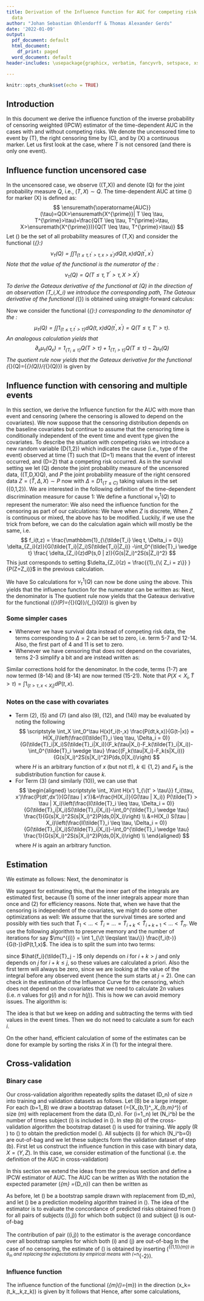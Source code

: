 ```yaml
---
title: Derivation of the Influence Function for AUC for competing risk data and survival
  data
author: "Johan Sebastian Ohlendorff & Thomas Alexander Gerds"
date: '2022-01-09'
output:
  pdf_document: default
  html_document:
    df_print: paged
  word_document: default
header-includes: \usepackage{graphicx, verbatim, fancyvrb, setspace, xspace, colortbl, longtable, amsmath, caption, xfrac, float, mathabx,bbm,algorithm2e}

---
```


```r
knitr::opts_chunk$set(echo = TRUE)
```

\newcommand{\Xj}{\ensuremath{X^{\prime}}}
\newcommand{\xj}{\ensuremath{x^{\prime}}}
\newcommand{\AUC}{\ensuremath{\operatorname{AUC}}}
\newcommand{\Brier}{\ensuremath{\operatorname{Brier}}}
\newcommand{\survtau}{\ensuremath{\tilde S(\tau)}}
\newcommand{\hatsurvtau}{\ensuremath{\hat{\tilde{S}}(\tau)}}
\newcommand{\Htau}{\ensuremath{H(\tau)}}
\newcommand{\hatHtau}{\ensuremath{\hat H^{(i)}(\tau)}}

\newcommand{\Utau}{\ensuremath{U(\tau)}}
\newcommand{\hatUtau}{\ensuremath{\hat U^{(i)}(\tau)}}
\newcommand{\Vtau}{\ensuremath{V(\tau)}}
\newcommand{\hatVtau}{\ensuremath{\hat V^{(i)}(\tau)}}
\newcommand{\Wtau}{\ensuremath{W(\tau)}}
\newcommand{\hatWtau}{\ensuremath{\hat W^{(i)}(\tau)}}
\newcommand{\margprob}{\ensuremath{F}}
\newcommand{\hatmargprob}{\ensuremath{\hat{F}}}
\newcommand{\Zi}{\ensuremath{Z_i}}
\newcommand{\emp}{\ensuremath{I\negthickspace P_n}}
\newcommand{\ifauc}{\ensuremath{\mathrm{IF}_{\mathrm{AUC}}}}
\newcommand{\hatifauc}{\ensuremath{\mathrm{\widehat{IF}}_{\mathrm{AUC}}}}
\newcommand{\ifnu}{\ensuremath{\mathrm{IF}_{\nu}}}
\newcommand{\ifnuc}{\ensuremath{\mathrm{IF}^1_{\nu}}}
\newcommand{\hatifnu}{\ensuremath{\mathrm{\widehat{IF}}_{\nu}}}
\newcommand{\hatifnuc}{\ensuremath{\mathrm{\widehat{IF}}^1_{\nu}}}
\newcommand{\ifmu}{\ensuremath{\mathrm{IF}_{\mu}}}
\newcommand{\hatifmu}{\ensuremath{\mathrm{\widehat{IF}}_{\mu}}}
\newcommand{\ifmuc}{\ensuremath{\mathrm{IF}^1_{\mu}}}
\newcommand{\hatifmuc}{\ensuremath{\mathrm{\widehat{IF}}^1_{\mu}}}

<!-- for use with Rikkes paper -->
\newcommand{\AUCO}{\hat{\theta}^{(1,1)}_{\tau,m}}
\newcommand{\AUCObin}{\ensuremath{\hat{\theta}^{(1,1)}_{m}}}
\newcommand{\auc}{\widehat{\text{auc}}}
\newcommand{\aucO}{\theta_{\tau,m}}
\newcommand{\D}{\mathrm{d}}
\newcommand{\Db}{D^*_{m,b}}
\newcommand{\E}{\mathbb{E}}
\newcommand{\G}{\hat G_n}
\newcommand{\g}{\hat{\mathbb{G}}}
\newcommand{\II}{\mathcal{I}}
\newcommand{\I}[1]{\II_{\{#1\}}}
\newcommand{\Ibi}{\I{N_i^b=0}}
\newcommand{\Ibj}{\I{N_j^b=0}}
\newcommand{\Ibk}{\I{N_k^b=0}}
\newcommand{\IC}{\text{IF}}
\newcommand{\Isi}{\I{N_i=0}}
\newcommand{\LL}{\{\I{\T_{m+1}\leq \tau}-\R(Z_{m+1})\}^2}
\newcommand{\Lbi}{\{\I{\T_i\leq \tau}-\Rb(Z_i)\}^2}
\newcommand{\Li}{\{\I{\T_i\leq \tau}-\R(Z_i)\}^2}
\newcommand{\Lj}{\{\I{\T_j\leq \tau}-\R(Z_j)\}^2}
\newcommand{\loo}{leave-one-out bootstrap }
\newcommand{\lpo}{leave-pair-out bootstrap }
\newcommand{\Lt}{\ensuremath{L_t}}
\newcommand{\M}{\ensuremath{\omega_{\tau,m}}}
\newcommand{\m}{\hat{\omega}^{(1)}_{\tau,m}}
\newcommand{\mbin}{\hat{\omega}^{(1)}_{m}}
\newcommand{\MU}{\ensuremath{\hat{\mu}^{(1)}_{\tau,m}}}
\newcommand{\p}{\ensuremath{\P_n}}
\newcommand{\PSI}{\ensuremath{\hat{\psi}^{(1)}_{m}}}
\renewcommand{\P}{\ensuremath{\mathrm{P}}}
\newcommand{\PEK}{\ensuremath{P_{\epsilon,k}}}
\newcommand{\Qej}{\ensuremath{Q_{n,\epsilon,j}}}
\newcommand{\RR}{\ensuremath{R_{\tau}}}
\newcommand{\R}{\ensuremath{\RR(D_m)}}
\newcommand{\Rb}{\ensuremath{\RR(D_{m,b}^*)}}
\newcommand{\Rbi}{\ensuremath{R(D_{m,b}^*)}}
\newcommand{\T}{\ensuremath{\tilde{T}}}
\newcommand{\V}{\text{Var}}
\newcommand{\X}{\ensuremath{\tilde{X}}}
\newcommand{\XX}{X}
\newcommand{\W}{W_\tau}
\newcommand{\Wi}{\W(X_i,\hat G_n)}
\newcommand{\Wk}{\W(X_k,\hat G_n)}
\newcommand{\WWi}{\mathcal{W}_{T_i}(Z_i)}
\newcommand{\WWj}{\mathcal{W}_t(Z_j)}

## Introduction 

In this document we derive the influence function of the inverse
probability of censoring weighted (IPCW) estimator of the
time-dependent AUC in the cases with and without competing risks. We
denote the uncensored time to event by \(T\), the right censoring time
by \(C\), and by \(X\) a continuous marker. Let us first look at the case, where $T$ is not censored (and there is only one event).

##  Influence function uncensored case

In the uncensored case, we observe \((T,X)\) and denote \(Q\) for the
joint probability measure $Q$, i.e., $(T,X) \sim Q$.
The time-dependent AUC at
time \(\tau\) for marker \(X\)  is defined as:
$$
\AUC(\tau)=Q(X>\Xj | T \leq \tau, T^{\prime}>\tau)=\frac{Q(T \leq \tau,
  T^{\prime}>\tau, X>\Xj)}{Q(T \leq \tau,
  T^{\prime}>\tau)}
$$
Let \(\mathcal{Q}\) be the set of all probability measures of \(T,X\)
and consider the functional \(\nu_{\tau}:\mathcal{Q}\to [0,1]\)
$$
\nu_{\tau}(Q)=\int \int 1_{\{t \leq \tau, t^{\prime}>\tau, x>\xj\}} d Q(t, x) d Q (t^{\prime}, \xj)
$$
Note that the value of the functional is the numerator of the \AUC:
$$
\nu_{\tau}(Q)=Q(T \leq \tau, T^{\prime}>\tau, X>\Xj)
$$
To derive the Gateaux derivative of the functional at \(Q\) in the
direction of an observation \(T_i,X_i\) we introduce the corresponding
path,
\begin{align*}
Q_{\varepsilon}^{i}=Q+\varepsilon\left\{\delta_{\left\{T_{i},
      X_i\right\}}-Q\right\}.
\intertext{and the following short notation
$\partial_{\varepsilon}=\left.\frac{\partial}{\partial
  \varepsilon}\right|_{\varepsilon=0}$ to obtain the directional derivative:}
 \partial_{\varepsilon} Q_{\varepsilon}^{i}=\delta_{\left\{T_{i}, X_i\right\}}-Q.
\end{align*}
The Gateaux derivative of the functional \(\nu_{\tau}\) is obtained
using straight-forward calculus:
\begin{align*}
  \partial_{\varepsilon} \nu_{\tau}(Q_{\varepsilon})&=\int \int 1_{\{t \leq \tau, t^{\prime}>\tau, x>\xj\}} \partial_{\varepsilon} Q_{\varepsilon}^{i} (t,x) d Q (t^{\prime}, \xj)\\
                                                      &\quad + \int \int 1_{\{t \leq \tau, t^{\prime}>\tau, x>\xj\}} d Q(t, x) \partial_{\varepsilon} Q_{\varepsilon}^{i} (t^{\prime}, \xj) \\
&= \int \int 1_{\{t \leq \tau, t^{\prime}>\tau, x>\xj\}} d[\delta_{\left\{T_{i}, X_i\right\}}-Q] (t,x) d Q (t^{\prime}, \xj) \\
                                                      &\quad + \int \int 1_{\{t \leq \tau, t^{\prime}>\tau, x>\xj\}} d Q(t, x) d [\delta_{\left\{T_{i}, X_i\right\}}-Q](t^{\prime}, \xj) \\
&= \int_{-\infty}^\infty \int_{0}^{\tau} Q(T>\tau, X<x) d\left[\delta_{\left\{T_{i}, X_i\right\}}-Q\right](t,x)\\
                                                      &\quad +\int_{-\infty}^\infty \int_{\tau}^{\infty}  Q\left(T \leqslant \tau, X>\xj\right) d\left[\delta_{\left\{T_{i}, X_i\right\}}-Q\right](t',x')\\
&=1_{\left\{T_{i} \leqslant \tau\right\}} Q\left(T>\tau, X<X_{i}\right) +1_{\left\{T_{i}>\tau\right\}} Q\left(T \leqslant \tau, X>X_{i}\right)-2\nu_{\tau}(Q).
\end{align*}

Now we consider the functional \(\mu_{\tau}:\mathcal{Q}\to [0,1]\)
corresponding to the denominator of the \AUC:
$$
\mu_{\tau}(Q)=\int \int 1_{\{t \leq \tau, t^{\prime}>\tau\}} d Q(t, x) d Q (t^{\prime}, \xj)=Q(T \leq \tau, T' > \tau).
$$
An analogous calculation yields that
$$
\partial_{\varepsilon} \mu_{\tau}(Q_{\varepsilon}) = 1_{\left\{T_{i} \leqslant \tau\right\}} Q\left(T>\tau\right)+1_{\left\{T_{i}>\tau\right\}} Q\left(T \leqslant \tau\right)-2\mu_{\tau}(Q)
$$
The quotient rule now yields that the Gateaux
derivative for the functional
\(\AUC_{\tau}(Q)={\nu_{\tau}(Q)}/{\mu_{\tau}(Q)}\) is given by
\begin{align*}
 &IF_{\AUC}(T_i,X_i;\tau) =  (\mu_{\tau}(Q))^{-2}\\
                                             &\quad \left[1_{\left\{T_{i} \leqslant \tau\right\}} (Q\left(T>\tau, X<X_{i}\right)\mu_{\tau}(Q)-Q(T > \tau) \nu_{\tau}(Q))\right.\\
  &\quad \left. +1_{\left\{T_{i}>\tau\right\}} (Q\left(T \leqslant \tau, X>X_{i}\right)\mu_{\tau}(Q) - \nu_{\tau}(Q)Q(T\leq \tau))\right].
\end{align*}

## Influence function with censoring and multiple events

In this section, we derive the Influence function for the AUC with more than event and censoring (where the censoring is allowed to depend on the covariates). We now suppose that the censoring distribution depends on the baseline
covariates but continue to assume that the censoring time is
conditionally independent of the event time and event type given the
covariates. To describe the situation with competing risks we introduce a new
random variable \(D\in\{1,2\}\) which indicates the cause (i.e., type
of the event) observed at time \(T\) such that \(D=1\) means that the
event of interest occurred, and \(D=2\) that a competing risk
occurred. As in the survival setting we let \(Q\) denote the joint
probability measure of the uncensored data, \((T,D,X)\sim Q\), and $P$
the joint probability measure of the right censored data
$Z=(\tilde{T},\Delta,X) \sim P$ now with $\Delta=D 1_{\{T \leq C\}}$
taking values in the set \(\{0,1,2\}\). We are interested in the
following definition of the time-dependent discrimination measure for
cause 1:
\begin{align*}
\AUC^1(\tau)&=Q(X_i > X_j \mid T_i\leq \tau, D_i = 1, (T_j > \tau \cup D_j = 2 ))\\
&=\frac{Q(X_i > X_j, T_i\leq \tau, D_i = 1, (T_j > \tau \cup D_j = 2 ))}{Q(T_i\leq \tau, D_i = 1, (T_j > \tau \cup D_j = 2 ))}
\end{align*}
We define a functional $\nu^{1}_{\tau}(Q)$ to represent the numerator:
\begin{align*}
\nu^{1}_{\tau}(Q) &= \iint 1_{\{x > x', t \leqslant \tau, d = 1, ( t^{\prime}>\tau \cup d' = 2)\}} d Q(t, d, x) d Q\left(t^{\prime}, d', \xj\right) \nonumber\\
&= \iint 1_{\{x > x', t \leqslant \tau, ( t^{\prime}>\tau \cup d' = 2)\}} d Q(t, 1, x) d Q\left(t^{\prime}, d', \xj\right)
\psi^{1}_{\tau}(P)  \nonumber\\
&= \iint 1_{\{x > x', t \leqslant \tau,t^{\prime}>\tau\}} + 1_{\{ x > x', t \leqslant \tau, t' \leqslant \tau, d' = 2)\}} d Q(t, 1, x) d Q\left(t^{\prime}, d', \xj\right) \nonumber\\
  &= \iint 1_{\{x > x', t \leqslant \tau,t^{\prime}>\tau\}} dQ(t, 1, x) d Q\left(t^{\prime}, d', \xj\right) \nonumber\\
  &\quad +  \iint 1_{\{ x > x', t \leqslant \tau, t' \leqslant \tau \}} d Q(t, 1, x) d Q\left(t^{\prime}, 2, \xj\right) \nonumber\\
  &= \sum_{\delta^{\prime}=0,1,2} \iint 1_{\{x > x', t \leqslant \tau,  t^{\prime}>\tau\}} \frac{d P(t, 1, x)}{G(t- | x)} \frac{d P\left(t^{\prime}, \delta^{\prime}, \xj\right)}{G\left(\tau | x' \right)} \label{eq:cr-part1-numerator}\\
  &\quad + \iint 1_{\{ x > x', t \leqslant \tau, t' \leqslant \tau \}} \frac{d P(t, 1, x)}{G(t-|x)} \frac{d P(t', 2, x')}{G(t'- | x')}
\end{align*}
We also need the influence function for the censoring as part of our calculations:
\begin{align*}
\kappa_{t,z}(P_{\varepsilon}^i) &= \exp(-\int_0^t \frac{dP_{\varepsilon}(s,0|z)}{P_\varepsilon(\tilde{T} > s|Z=z)}) \\
\partial_{\varepsilon} P_{\varepsilon}(\tilde{T} >s , Z=z) &= \mathbbm{1}_{\{\tilde{T}_i > s, Z_i = z\}}-P(\tilde{T} > s, Z = z) \\
\partial_{\varepsilon} P_{\varepsilon}(\tilde{T} \leq s, \Delta=0, Z=z) &= \mathbbm{1}_{\{\tilde{T}_i \leq s,\Delta_i=0, Z_i = z\}}-P(\tilde{T} \leq s, \Delta=0, Z = z)
\end{align*}
We have when $Z$ is discrete,
\begin{align*}
  &\partial_{\varepsilon} \left[\int_0^t \frac{dP_{\varepsilon}(s,0|z)}{P_\varepsilon(\tilde{T} > s|Z=z)}\right]\\
  &=\int_0^t \frac{\partial_{\varepsilon} dP_{\varepsilon}(s,0,z)P(\tilde{T}_i > s,Z_i=z)}{P(\tilde{T} > s,Z_i=z)^2}
     -\frac{dP(s,0,z)\partial_{\varepsilon} P_\varepsilon(\tilde{T} >s, Z_i=z)}{P(\tilde{T} > s,Z_i=z)^2}\\
  &= \int_0^t \frac{ (d\mathbbm{1}_{\{\tilde{T}_i \leq s,\Delta_i=0, Z_i = z\}}-dP(s,0,z)) P(\tilde{T} > s,Z_i=z)}{P(\tilde{T} > s,Z=z)^2}\\
  &\quad -\frac{dP(s,0,z) (\mathbbm{1}_{\{\tilde{T}_i > s, Z_i = z\}}-P(\tilde{T} > s, Z = z))}{P(\tilde{T} > s,Z=z)^2}\\
  &= \int_0^t \frac{ d\mathbbm{1}_{\{\tilde{T}_i \leq s,\Delta_i=0, Z_i = z\}} P(\tilde{T} > s,Z=z)-dP(s,0,z) \mathbbm{1}_{\{\tilde{T}_i > s, Z_i = z\}}}{P(\tilde{T} > s,Z=z)^2}\\
  &= \frac{\mathbbm{1}_{\{\tilde{T_i} \leq t, \Delta_i = 0, Z_i = z\}}}{P(\tilde{T} > \tilde{T}_i,Z=Z_i)} -\int_0^t \frac{\mathbbm{1}_{\{\tilde{T}_i > s, Z_i = z\}} dP(s,0,z) }{P(\tilde{T} > s,Z=z)^2}\\
  &= \frac{\mathbbm{1}_{\{\tilde{T_i} \leq t, \Delta_i = 0, Z_i = z\}}}{G(\tilde{T_i}|Z_i)S(\tilde{T_i}|Z_i)P(Z=Z_i)} -\int_0^{\tilde{T}_i \wedge t} \frac{ \mathbbm{1}_{\{ Z_i = z\} }dP(s,0,z)}{G(s|Z_i)^2S(s|Z_i)^2 P(Z=Z_i)^2}\\
  &:= f_i(t,z)
\end{align*}
When $Z$ is continuous or mixed, the above has to be modified. Luckily, if we use the trick from before, we can do the calculation again which will mostly be the same, i.e.
$$
 f_i(t,z) = \frac{\mathbbm{1}_{\{\tilde{T_i} \leq t, \Delta_i = 0\}} \delta_{Z_i}(z)}{G(\tilde{T_i}|Z_i)S(\tilde{T_i}|Z_i)} -\int_0^{\tilde{T}_i \wedge t} \frac{ \delta_{Z_i}(z)dP(s,0 | z)}{G(s|Z_i)^2S(s|Z_i)^2}
$$
This just corresponds to setting $\delta_{Z_i}(z) = \frac{{1}_{\{ Z_i = z\}} }{P(Z=Z_i)}$ in the previous calculation.

We have
\begin{align*}
	\partial_{\varepsilon} \left[ \frac{d P_{\varepsilon}\left(t, \delta, x\right)}{\kappa(P_{\varepsilon})\left( s\right)}  \right] &=\frac{d(\delta_{\left\{\tilde{T}_{i}, \Delta_i,X_i\right\}})(t, \delta, x)+dP(t,\delta,x)\left[f_i(s,x)-1\right]}{G(s|x)} 
\end{align*}
So calculations for $\nu_\tau^1 (Q)$ can now be done using the above. This yields that the influence function for the numerator can be written as:
\begin{align}
	\ifnu(\Zi;\tau) &= \frac{1_{\{\tilde{T}_i \leqslant \tau, \Delta_i = 1\}}}{G(\tilde{T_i}- | X_i)}\int  1_{\{X_i > x', t^{\prime}>\tau\}} \frac{dP(t' , x')}{G(\tau | x')} \\
	&+\int 1_{\{t \leqslant \tau\}} \int  1_{\{x > x', t^{\prime}>\tau\}} \frac{dP(t', x')}{G(\tau | x')} \frac{\left[f_i(t-,x)-1\right]dP(t,1,x)}{G(t- | x)}  \\
	&+ \iint 1_{\{x' < x, t \leqslant \tau\}}  \frac{ d P (t, 1, x)}{G(t- | x)} \frac{1_{\{t^{\prime}>\tau\}}\left[f_i(\tau,x')-1\right]dP(t',x')}{G(\tau | x')}  \\
	&+ \left(\frac{1_{ \{ \tilde{T_i} \leq \tau, \Delta_i = 2\}} }{G(\tilde{T_i} - | X_i)} +  \frac{1_{ \{ \tilde{T_i} > \tau \}} }{G(\tau | X_i )}\right) \int 1_{\{X_i<x, t \leqslant \tau\}}  \frac{ d P (t, 1, x)}{G(t- | x)}\\
	&+ \iint 1_{\{x' < x, t \leqslant \tau\}} \frac{ d P (t, 1, x)}{G(t- | x)} 1_{\{t^{\prime} \leqslant \tau\}}(f_i(t'-,x')-1) \frac{dP(t',2,x') }{G(t'- | x')} \\
	&+ \frac{1_{\{\tilde{T}_{i} \leqslant \tau, \Delta_i = 1\}}}{G(\tilde{T}_{i}- | X_i)}\int 1_{\{X_i > x', t^{\prime} \leqslant \tau\}}  \frac{d P\left(t^{\prime},2, \xj\right)}{G(t'- | x')} \\
	&+ \iint 1_{\{x > x', t^{\prime} \leqslant \tau\}}  \frac{d P\left(t^{\prime},2, \xj\right)}{G(t'- |x')}  1_{\{t \leqslant \tau\}}\frac{\left[f_i(t-,x)-1\right]dP(t,1,x)}{G(t-| x)}
\end{align}
Next, the denominator is
\begin{align}
	\ifmu(\Zi;\tau) &= \frac{1_{\{\tilde{T}_i \leqslant \tau, \Delta_i = 1\}}}{G(\tilde{T_i}- | X_i)}\int  1_{\{t^{\prime}>\tau\}} \frac{dP(t' , x')}{G(\tau | x')} \\
	&+\int  1_{\{ t^{\prime}>\tau\}} \frac{dP(t', x')}{G(\tau | x')} \int 1_{\{t \leqslant \tau\}}  \frac{\left[f_i(t-,x)-1\right]dP(t,1,x)}{G(t- | x)}  \\
	&+\int 1_{\{t \leqslant \tau\}}  \frac{ d P (t, 1, x)}{G(t- | x)}  \int \frac{1_{\{t^{\prime}>\tau\}}\left[f_i(\tau,x')-1\right]dP(t',x')}{G(\tau | x')} \\
	&+ \left( \frac{1_{ \{ \tilde{T_i} \leq \tau, \Delta_i = 2\}} }{G(\tilde{T_i} - | X_i)}+\frac{1_{ \{ \tilde{T_i} > \tau \}} }{G(\tau | X_i )}\right)\int 1_{\{t \leqslant \tau\}}  \frac{ d P (t, 1, x)}{G(t- | x)}\\
	&+ \int 1_{\{t \leqslant \tau\}} \frac{ d P (t, 1, x)}{G(t- | x)} \int 1_{\{t^{\prime} \leqslant \tau\}} (f_i(t'-,x')-1) \frac{dP(t',2,x') }{G(t'- | x')} \\
	&+ \frac{1_{\{\tilde{T}_{i} \leqslant \tau, \Delta_i = 1\}}}{G(\tilde{T}_{i}- | X_i)}\int 1_{\{t^{\prime} \leqslant \tau\}}  \frac{d P\left(t^{\prime},2, \xj\right)}{G(t'- | x')} \\
	&+ \int 1_{\{t \leqslant \tau\}} (f_i(t-,x)-1) \frac{ d P (t, 1, x)}{G(t- | x)} \int 1_{\{t^{\prime} \leqslant \tau\}}  \frac{dP(t',2,x') }{G(t'- | x')}
\end{align}
The quotient rule now yields that the Gateaux
derivative for the functional
\(\AUC_{\tau}(P)={\nu_{\tau}(Q)}/{\mu_{\tau}(Q)}\) is given by
\begin{equation*}
	\ifauc(Z_i,\tau)=\frac{\ifnu(\Zi;\tau)  \mu_{\tau}(Q) - \nu_{\tau}(Q)  \ifmu(\Zi;\tau)} {\mu_{\tau}(Q)^2}
\end{equation*}

### Some simpler cases 
- Whenever we have survival data instead of competing risk data, the terms corresponding to $\Delta=2$ can be set to zero, i.e. term 5-7 and 12-14. Also, the first part of 4 and 11 is set to zero.
- Whenever we have censoring that does not depend on the covariates, terns 2-3 simplify a bit and are instead written as:

\begin{gather*}
\frac{f_i(\tau)-2}{G(\tau)}\int 1_{\{t \leqslant \tau\}} P(X<x, \tilde{T}>\tau) \frac{1}{G(t-)}dP(t,1,x) \\
+ \frac{1}{G(\tau)} \int 1_{\{t \leqslant \tau\}} P(X<x, \tilde{T}>\tau) \frac{f_i(t-)}{G(t-)}dP(t,1,x) 
\end{gather*}

Similar corrections hold for the denominator. In the code, terms (1-7) are now termed (8-14) and (8-14) are now termed (15-21). Note that $P(X < X_i, \tilde{T} > \tau) = \int 1_{\{t > \tau, x < X_i\}} dP(t,x)$.

### Notes on the case with covariates
- Term (2), (5) and (7) (and also (9), (12), and (14)) may be evaluated by noting the following
$$
\scriptstyle
\int_X \int_0^\tau H(x)f_i(t-,x) \frac{P(dt,k,x)}{G(t-|x)} = H(X_i)\left(\frac{I(\tilde{T}_i \leq \tau, \Delta_i = 0)}{G(\tilde{T}_i|X_i)S(\tilde{T}_i|X_i)}(F_k(\tau|X_i)-F_k(\tilde{T}_i|X_i))-\int_0^{\tilde{T}_i \wedge \tau} \frac{(F_k(\tau|X_i)-F_k(s|X_i))}{G(s|X_i)^2S(s|X_i)^2}P(ds,0|X_i)\right)
$$
where $H$ is an arbitrary function of $x$ (but not $t$!), $k \in \{1,2\}$ and $F_k$ is the subdistribution function for cause $k$.
- For Term (3) (and similarly (10)), we can use that  
$$
\begin{aligned}
\scriptstyle
\int_ X\int H(x')  1_{\{t' > \tau\}} f_i(\tau, x')\frac{P(dt',dx')}{G(\tau | x')}&=\frac{H(X_i)}{G(\tau | X_i)} P(\tilde{T} > \tau | X_i)\left(\frac{I(\tilde{T}_i \leq \tau, \Delta_i = 0)}{G(\tilde{T}_i|X_i)S(\tilde{T}_i|X_i)}-\int_0^{\tilde{T}_i \wedge \tau} \frac{1}{G(s|X_i)^2S(s|X_i)^2}P(ds,0|X_i)\right) \\
&=H(X_i) S(\tau | X_i)\left(\frac{I(\tilde{T}_i \leq \tau, \Delta_i = 0)}{G(\tilde{T}_i|X_i)S(\tilde{T}_i|X_i)}-\int_0^{\tilde{T}_i \wedge \tau} \frac{1}{G(s|X_i)^2S(s|X_i)^2}P(ds,0|X_i)\right) \\
\end{aligned}
$$
where $H$ is again an arbitrary function.

## Estimation 
We estimate as follows: 
\begin{align}
	\ifnu(\Zi;\tau) &= \frac{1_{\{\tilde{T}_i \leqslant \tau, \Delta_i = 1\}}}{\hat{G}(\tilde{T_i}- | X_i)}\int  1_{\{X_i > x', t^{\prime}>\tau\}} \frac{d\emp(t' , x')}{\hat{G}(\tau | x')} \\
	&+\int 1_{\{t \leqslant \tau\}} \int  1_{\{x > x', t^{\prime}>\tau\}} \frac{d\emp(t', x')}{\hat{G}(\tau | x')} \frac{\left[\hat{f}_i(t-,x)-1\right]d\emp(t,1,x)}{\hat{G}(t- | x)}  \\
	&+ \iint 1_{\{x' < x, t \leqslant \tau\}}  \frac{ d \emp (t, 1, x)}{\hat{G}(t- | x)} \frac{1_{\{t^{\prime}>\tau\}}\left[\hat{f}_i(\tau,x')-1\right]d\emp(t',x')}{\hat{G}(\tau | x')}  \\
	&+ \left(\frac{1_{ \{ \tilde{T_i} \leq \tau, \Delta_i = 2\}} }{\hat{G}(\tilde{T_i} - | X_i)} +  \frac{1_{ \{ \tilde{T_i} > \tau \}} }{\hat{G}(\tau | X_i )}\right) \int 1_{\{X_i<x, t \leqslant \tau\}}  \frac{ d \emp (t, 1, x)}{\hat{G}(t- | x)}\\
	&+ \iint 1_{\{x' < x, t \leqslant \tau\}} \frac{ d \emp (t, 1, x)}{\hat{G}(t- | x)} 1_{\{t^{\prime} \leqslant \tau\}}(f_i(t'-,x')-1) \frac{d\emp(t',2,x') }{\hat{G}(t'- | x')} \\
	&+ \frac{1_{\{\tilde{T}_{i} \leqslant \tau, \Delta_i = 1\}}}{\hat{G}(\tilde{T}_{i}- | X_i)}\int 1_{\{X_i > x', t^{\prime} \leqslant \tau\}}  \frac{d \emp\left(t^{\prime},2, \xj\right)}{\hat{G}(t'- | x')} \\
	&+ \iint 1_{\{x > x', t^{\prime} \leqslant \tau\}}  \frac{d \emp\left(t^{\prime},2, \xj\right)}{\hat{G}(t'- |x')}  1_{\{t \leqslant \tau\}}\frac{\left[\hat{f}_i(t-,x)-1\right]d\emp(t,1,x)}{\hat{G}(t-| x)}
\end{align}
Next, the denominator is
\begin{align}
	\ifmu(\Zi;\tau) &= \frac{1_{\{\tilde{T}_i \leqslant \tau, \Delta_i = 1\}}}{\hat{G}(\tilde{T_i}- | X_i)}\int  1_{\{t^{\prime}>\tau\}} \frac{d\emp(t' , x')}{\hat{G}(\tau | x')} \\
	&+\int  1_{\{ t^{\prime}>\tau\}} \frac{d\emp(t', x')}{\hat{G}(\tau | x')} \int 1_{\{t \leqslant \tau\}}  \frac{\left[\hat{f}_i(t-,x)-1\right]d\emp(t,1,x)}{\hat{G}(t- | x)}  \\
	&+\int 1_{\{t \leqslant \tau\}}  \frac{ d \emp (t, 1, x)}{\hat{G}(t- | x)}  \int \frac{1_{\{t^{\prime}>\tau\}}\left[\hat{f}_i(\tau,x')-1\right]d\emp(t',x')}{\hat{G}(\tau | x')} \\
	&+ \left( \frac{1_{ \{ \tilde{T_i} \leq \tau, \Delta_i = 2\}} }{\hat{G}(\tilde{T_i} - | X_i)}+\frac{1_{ \{ \tilde{T_i} > \tau \}} }{\hat{G}(\tau | X_i )}\right)\int 1_{\{t \leqslant \tau\}}  \frac{ d \emp (t, 1, x)}{\hat{G}(t- | x)}\\
	&+ \int 1_{\{t \leqslant \tau\}} \frac{ d \emp (t, 1, x)}{\hat{G}(t- | x)} \int 1_{\{t^{\prime} \leqslant \tau\}} (\hat{f}_i(t'-,x')-1) \frac{d\emp(t',2,x') }{\hat{G}(t'- | x')} \\
	&+ \frac{1_{\{\tilde{T}_{i} \leqslant \tau, \Delta_i = 1\}}}{\hat{G}(\tilde{T}_{i}- | X_i)}\int 1_{\{t^{\prime} \leqslant \tau\}}  \frac{d \emp\left(t^{\prime},2, \xj\right)}{\hat{G}(t'- | x')} \\
	&+ \int 1_{\{t \leqslant \tau\}} (\hat{f}_i(t-,x)-1) \frac{ d \emp (t, 1, x)}{\hat{G}(t- | x)} \int 1_{\{t^{\prime} \leqslant \tau\}}  \frac{d\emp(t',2,x') }{\hat{G}(t'- | x')}
\end{align}

We suggest for estimating this, that the inner part of the integrals are estimated first, because (1) some of the inner integrals appear more than once and (2) for efficiency reasons. Note that, when we have that the censoring is independent of the covariates, we might do some other optimizations as well: We assume that
the survival times are sorted and possibly with ties such that
$\tilde{T}_{1} < \ldots < \tilde{T}_{i} = \ldots = \tilde{T}_{i+k} < \tilde{T}_{i+k+1} < \ldots <
\tilde{T}_n$. We use the following algorithm to preserve memory and the number
of iterations for say $\mu^{(i)} = \int 1_{\{t \leqslant \tau\}} \frac{f_i(t-)}{G(t-)}dP(t,1,x)$. The
idea is to split the sum into two terms:
\begin{gather*}
\frac{1}{n} \sum_{j=1}^n \frac{\hat{f_i}(\tilde{T}_j - )1_{ \{
    \tilde{T}_j \leq \tau, \Delta_j =1 \}}}{\hat{G}(\tilde{T_j}-)} =\\
\frac{1}{n} \left(\sum_{j=2}^{i+k} \frac{g(j) 1_{ \{ \tilde{T}_j \leq
      \tau, \Delta_j =1 \}}}{\hat{G}(\tilde{T_j}-)} +
  h(i)
  \sum_{j=i+k+1}^n \frac{1_{ \{ \tilde{T}_j \leq \tau, \Delta_j =1
      \}}}{\hat{G}(\tilde{T_j}-)} \right)
\end{gather*}

since $\hat{f_i}(\tilde{T}_j - )$ only depends on $i$ for $i+k > j$ and only depends on $j$ for $i+k\leq j$, so these values are calculated a priori. Also the first term will always be zero, since we are looking at the value of the integral before any observed event (hence the sum starts at $j=2$). One can check in the estimation of the Influence Curve for the censoring, which does not depend on the covariates that we need to calculate $2n$ values (i.e. $n$ values for $g(i)$ and $n$ for $h(j)$). This is how we can avoid memory issues. The algorithm is:
\begin{algorithm}[H]
\DontPrintSemicolon
\BlankLine
$t := 1$ \;
$\hat{\mu}_{2}:= \sum_{j=1}^n \frac{1_{ \{ \tilde{T}_j \leq \tau, \Delta_j =1 \}}}{\hat{G}(\tilde{T_j}-)}$ \;
\While{$\tilde{T}_1 = \tilde{T}_t $  and  $t \leq n$ } {
\If{$\tilde{T}_t \leq \tau$ and $\Delta_t = 1$}{
$\hat{\mu}_{2} = \hat{\mu}_{2} - \frac{1}{G(\tilde{T}_t-)}$ \;
}
$t = t + 1$ \;
}
$tieEnd := t-1$ \;
$\hat{\mu}_{1}:=0$ \;
\For{$i = 1$ to $n$}{
    $\hat{\mu}^{(i)}=\frac{1}{n} \left(\hat{\mu}_{1}+ h(i)  \hat{\mu}_{2}  \right) $\;
    \If{$tieEnd \leq i$}{
        $t = i+1$ \;
        \While{$\tilde{T}_1 = \tilde{T}_t $  and  $t \leq n$ } {
                \If{$\tilde{T}_t \leq \tau$ and $\Delta_t = 1$}{
                        $\hat{\mu}_{2} = \hat{\mu}_{2} - \frac{1}{G(\tilde{T}_t-)}$ \;
                        $\hat{\mu}_{1} = \hat{\mu}_{1} + \frac{g(t) 1_{ \{ \tilde{T}_{t} \leq \tau, \Delta_{t} =1 \}}}{\hat{G}(\tilde{T}_{t}-)}$\;
                }
                Let $t = t + 1$ \;
        }
    }
    Let $tieEnd = t-1$ \;
}
return $\hat{\mu}^{(i)}$ for each $i = 1, \ldots, n$ \;
\end{algorithm}

The idea is that but we keep on adding and subtracting the terms with tied values in the event times. Then we do not need to calculate a sum for each $i$.

On the other hand, efficient calculation of some of the estimates can be done for example by sorting the risks $X$ in (1) for the integral there.

## Cross-validation

### Binary case
Our cross-validation algorithm repeatedly splits the dataset \(D_n\) of size $n$
into training and validation datasets as follows. Let \(B\) be a large
integer. For each \(b=1,\ldots,B\) we draw a bootstrap dataset
\(\Db=\{X_{b,1}^*,\ldots,X_{b,m}^*\}\) of size \(m\) with
replacement from the data \(D_n\). For \(i=1,\ldots,n\) let \(N_i^b\) be
the number of times subject \(i\) is included in \(\Db\). In step
\(b\) of the cross-validation algorithm the bootstrap dataset \(\Db\)
is used for training. We apply \(R \) to \(\Db\) to obtain the
prediction model \(\Rbi\). All subjects \(i\) for which \(N_i^b=0\) are
out-of-bag and we let these subjects form the validation dataset of step \(b\). First let us construct the influence function in this case with binary data, $X=(Y,Z)$. In this case, we consider estimation of the functional (i.e. the definition of the AUC in cross-validation)

In this section we extend the ideas from the previous
section and define a \lpo IPCW estimator of AUC.
The AUC can be written as
\begin{align*}
  \text{AUC}(D_m)&=\E_{X_{m+1},X_{m+2}}\Big[\I{\RR(D_m)(Z_{m+1})>\RR(D_m)(Z_{m+2})}\big\vert Y_{m+1} = 1, Y_{m+2} = 0, D_m\Big] \\
  &=\frac{\E_{X_{m+1},X_{m+2}}\Big[\I{\R(Z_{m+1})>\R(Z_{m+2})} \I{Y_{m+1} = 1}\I{Y_{m+2} = 0}\big\vert D_m\Big]}
  {\E_{X_{m+1}}\Big[\I{Y_{m+1} = 1}\Big]\E_{X_{m+2}}\Big[\I{Y_{m+2} = 0}\Big]} 
\end{align*}
With the notation 
\begin{equation*}
  \Theta_{m}(Z_{m+1},Z_{m+2})=\E_{D_m}\big[\I{\R(Z_{m+1})>\R(Z_{m+2})}\big\vert Z_{m+1},Z_{m+2}\big],
\end{equation*}
the expected parameter \(\theta_{m} =\E_{D_n}\big[\text{AUC}(D_n)\big] \) can then be written as 
\begin{align}
  \theta_{m} &=\E_{D_m}\left[\frac{\E_{X_{m+1},X_{m+2}}\Big[\I{\R(Z_{m+1})>\R(Z_{m+2})} \I{Y_{m+1} = 1}\I{Y_{m+2} = 0}\big\vert D_m\Big]}
  {\E_{X_{m+1}}\Big[\I{Y_{m+1} = 1}\Big]\E_{X_{m+2}}\Big[\I{Y_{m+2} = 0}\Big]}\right]\nonumber\\
  &=\frac{\E_{X_{m+1},X_{m+2}}\left[\Theta_{m}(Z_{m+1},Z_{m+2})\I{Y_{m+1} = 1}\I{Y_{m+2} = 0}\right]}
  {\E_{X_{m+1}}\Big[\I{Y_{m+1} = 1}\Big]\E_{X_{m+2}}\Big[\I{Y_{m+2} = 0}\Big]}=\frac{\mathcal{A}_{\tau,m}}{\mathcal{B}_{\tau}}
\end{align}

As before, let \(\Db\) be a bootstrap sample drawn with replacement
from \(D_m\), and let \(\Rbi\) be a prediction modeling algorithm trained in
\(\Db\). The idea of the \lpo estimator is to evaluate the concordance
of predicted risks obtained from \(\Rbi\) for all pairs of subjects
\((i,j)\) for which both subject \(i\) and subject \(j\) is out-of-bag   
\begin{equation*}
  \I{\Rbi(Z_i)>\Rbi(Z_j)}\Ibi\Ibj
\end{equation*}  
The contribution of pair \((i,j)\) to the \lpo estimator is the average
concordance over all bootstrap samples for which both \(i\) and \(j\) are
out-of-bag 
\begin{equation}
\label{eq:lpo}
  \hat{\Theta}^{(1,1)}_{m}(Z_{i},Z_{j})=\frac{\sum_{b=1}^{B}\I{\Rbi(Z_{i})>\Rbi(Z_{j})}\Ibi\Ibj}{\sum_{b=1}^{B}\Ibi\Ibj}
\end{equation}
In the case of no censoring, the \lpo estimate of \(\aucO\) is obtained
by inserting \(\hat{\Theta}^{(1,1)}_{m}\) in
$\theta_m$ and replacing the expectations by empirical means 
\begin{equation*}
  \frac{1}{n^2}\frac{1}{\hat{\mathcal{B}}_\tau}\sum_{i=1}^n\sum_{j=1}^n\hat{\Theta}^{(1,1)}_{m}(Z_{i},Z_{j})\I{Y_i=1}\I{Y_j=0},
\end{equation*}
with
\(\hat{\mathcal{B}}_\tau=n^{-2}\big[\sum_{i=1}^n\I{Y_i=1}\big]\big[\sum_{j=1}^n\I{Y_j=0}\big]\).

### Influence function 

The influence function of the functional
\(\nu_{m}(\P)=\mu_{m}\) in the direction
\(x_k=(t_k,\delta_k,z_k)\) is given by 
\begin{align*}
  \IC_{\nu}(m;x_k)&=\frac{\partial}{\partial\epsilon}\nu_{m}(\P_{\epsilon,k})\Big\vert_{\epsilon=0}\\
  &=\frac{1}{\eta(\P)}\frac{\partial}{\partial\epsilon}\Bigg[\int\int\Bigg(\int\cdots\int\I{\RR(\{x_i\}_{i=1}^m)(z_{m+1})>\RR(\{x_i\}_{i=1}^m)(z_{m+2})}\prod_{i=1}^m\P_{\epsilon,k}(\D x_i)\Bigg)\\
  &\hspace{0.7cm}\P_{\epsilon,k}(\D x_{m+1})\P_{\epsilon,k}(\D x_{m+2})\Bigg]\Bigg\vert_{\epsilon=0}
  -\frac{\partial}{\partial\epsilon}\frac{\eta(\P_{\epsilon,k})}{\eta(\P)}\nu_{m}(\P)\Big\vert_{\epsilon=0}
\end{align*}
It follows that
\begin{align*}
  \IC_{\nu}(m;x_k)&=\frac{1}{\eta(\P)}\int\Theta_{m}(z_k,z_{m+2})\P(\D x_{m+2})-\nu_{m}(\P) \\
  &+\frac{1}{\eta(\P)}\int\Theta_{m}(z_{m+1},z_k) \P(\D x_{m+1})-\nu_{m}(\P)\\
  &+\frac{1}{\eta(\P)}\int\int\frac{\partial}{\partial\epsilon}\int\cdots\int\I{\RR(\{x_i\}_{i=1}^m)(z_{m+1})>\RR(\{x_i\}_{i=1}^m)(z_{m+2})}\prod_{i=1}^m\P_{\epsilon,k}(\D x_i)\\
  &\hspace{0.3cm}\P(\D x_{m+1})\P(\D x_{m+2})\Big\vert_{\epsilon=0}\\
  &-\frac{\partial}{\partial\epsilon}\frac{\nu_{m}(\P)}{\eta(\P)}\eta(\P_{\epsilon,k})\Big\vert_{\epsilon=0}
\end{align*}
Hence, after some calculations, 
\begin{align*}
  &\IC_{\nu}(m;x_k)=\frac{1}{\eta(\P)}\Big[\int\Theta_{m}(z_{m+1},z_k)\P(\D x_{m+1})\\
  &\hspace{3cm}+\int\Theta_{m}(z_k,z_{m+2})\P(\D x_{m+2})\Big]-m\, \nu_{m}(\P)\\
  &+\frac{1}{\eta(P)}\int\int\sum_{j=1}^m \int\cdots\int\I{\RR(\{x_i\}_{i=1}^m)(z_{m+1})>\RR(\{x_i\}_{i=1}^m)(z_{m+2})}\delta_{x_k}(x_j)\prod_{i\neq j}\P(\D x_i)\\
  &\hspace{0.4cm}\P(\D x_{m+1})\P(\D x_{m+2})\\
  &-\frac{\nu_{m}(\P)}{\eta(\P)}\Big[\I{y_k=1}\Big]
  \Big[\int \I{y_{m+2}=0}\P(\D x_{m+2})\Big]\\
  &-\frac{\nu_{n}(\P)}{\eta(\P)}\Big[\int \I{y_{m+1}=1}\P(\D x_{m+1})\Big]
  \Big[\I{y_k=0}\Big]
\end{align*}